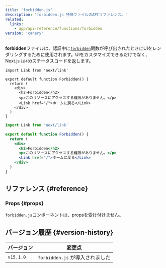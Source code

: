 ```yaml
---
title: 'forbidden.js'
description: 'forbidden.js 特殊ファイルのAPIリファレンス。'
related:
  links:
    - app/api-reference/functions/forbidden
version: 'canary'
---
```


**forbidden**ファイルは、認証中に[`forbidden`](/docs/app/api-reference/functions/forbidden)関数が呼び出されたときにUIをレンダリングするために使用されます。UIをカスタマイズできるだけでなく、Next.js は`403`ステータスコードを返します。

<Tabs>
<TabItem value="tsx" label="TypeScript">

```tsx title="app/forbidden.tsx" switcher
import Link from 'next/link'

export default function Forbidden() {
  return (
    <div>
      <h2>Forbidden</h2>
      <p>このリソースにアクセスする権限がありません。</p>
      <Link href="/">ホームに戻る</Link>
    </div>
  )
}
```

</TabItem>
<TabItem value="jsx" label="JavaScript">

```jsx title="app/forbidden.jsx" switcher
import Link from 'next/link'

export default function Forbidden() {
  return (
    <div>
      <h2>Forbidden</h2>
      <p>このリソースにアクセスする権限がありません。</p>
      <Link href="/">ホームに戻る</Link>
    </div>
  )
}
```

</TabItem>
</Tabs>

## リファレンス {#reference}

### Props {#props}

`forbidden.js`コンポーネントは、propsを受け付けません。

## バージョン履歴 {#version-history}

| バージョン | 変更点                          |
| ---------- | ------------------------------- |
| `v15.1.0`  | `forbidden.js` が導入されました |
